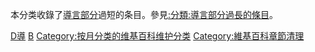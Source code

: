 {{Parent monthly clean up category|lead section}}
本分类收錄了[[Wikipedia:序言章節|導言部分]]過短的条目。參見[[:分類:導言部分過長的條目|:分類:導言部分過長的條目]]。

[[Category:维基百科积压工作|D導]]
[[Category:维基百科条目清理|B]]
[[Category:按月分类的维基百科维护分类|Category:按月分类的维基百科维护分类]]
[[Category:維基百科章節清理|Category:維基百科章節清理]]
